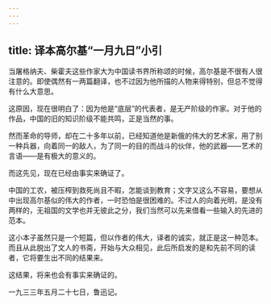```yaml
---
---
---
```

title: 译本高尔基“一月九日”小引
---



当屠格纳夫、柴霍夫这些作家大为中国读书界所称颂的时候，高尔基是不很有人很注意的。即使偶然有一两篇翻译，也不过因为他所描的人物来得特别，但总不觉得有什么大意思。

这原因，现在很明白了：因为他是“底层”的代表者，是无产阶级的作家。对于他的作品，中国的旧的知识阶级不能共鸣，正是当然的事。

然而革命的导师，却在二十多年以前，已经知道他是新俄的伟大的艺术家，用了别一种兵器，向着同一的敌人，为了同一的目的而战斗的伙伴，他的武器——艺术的言语——是有极大的意义的。

而这先见，现在已经由事实来确证了。

中国的工农，被压榨到救死尚且不暇，怎能谈到教育；文字又这么不容易，要想从中出现高尔基似的伟大的作者，一时恐怕是很困难的。不过人的向着光明，是没有两样的，无祖国的文学也并无彼此之分，我们当然可以先来借看一些输入的先进的范本。

这小本子虽然只是一个短篇，但以作者的伟大，译者的诚实，就正是这一种范本。而且从此脱出了文人的书斋，开始与大众相见，此后所启发的是和先前不同的读者，它将要生出不同的结果来。

这结果，将来也会有事实来确证的。

一九三三年五月二十七日，鲁迅记。